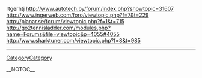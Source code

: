 rtgerhtj http://www.autotech.by/forum/index.php?showtopic=31607 http://www.ingerweb.com/foro/viewtopic.php?f=7&t=229 http://planar.se/forum/viewtopic.php?f=1&t=715 http://go2tennisladder.com/modules.php?name=Forums&file=viewtopic&p=4055#4055 http://www.sharktuner.com/viewtopic.php?f=8&t=985
----
[[CategoryCategory]]

__NOTOC__